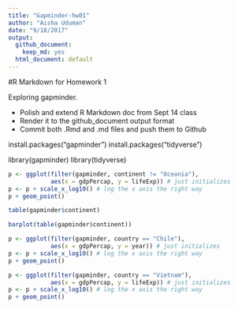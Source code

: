 ```yaml
---
title: "Gapminder-hw01"
author: "Aisha Uduman"
date: "9/18/2017"
output:
  github_document:
    keep_md: yes
  html_document: default
---
```


#R Markdown for Homework 1 

Exploring gapminder. 

- Polish and extend R Markdown doc from Sept 14 class 
- Render it to the github_document output format
- Commit both .Rmd and .md files and push them to Github


install.packages("gapminder")
install.packages("tidyverse")

library(gapminder)
library(tidyverse)


```r
p <- ggplot(filter(gapminder, continent != "Oceania"),
            aes(x = gdpPercap, y = lifeExp)) # just initializes
p <- p + scale_x_log10() # log the x axis the right way
p + geom_point()
```

```r
table(gapminder$continent)
```

```r
barplot(table(gapminder$continent))
```


```r
p <- ggplot(filter(gapminder, country == "Chile"),
            aes(x = gdpPercap, y = year)) # just initializes
p <- p + scale_x_log10() # log the x axis the right way
p + geom_point()
```


```r
p <- ggplot(filter(gapminder, country == "Vietnam"),
            aes(x = gdpPercap, y = lifeExp)) # just initializes
p <- p + scale_x_log10() # log the x axis the right way
p + geom_point()
```


